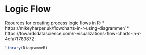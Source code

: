 # Logic Flow

Reources for creating process logic flows in R:
* https://mikeyharper.uk/flowcharts-in-r-using-diagrammer/
* https://towardsdatascience.com/r-visualizations-flow-charts-in-r-4cfa7f783872

```r
library(DiagrammeR)
```
